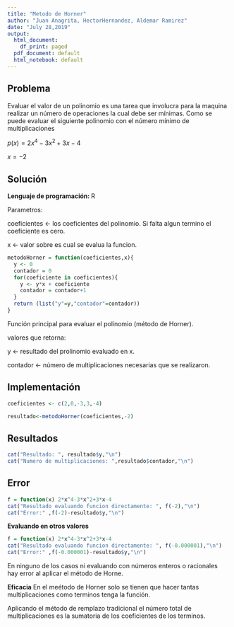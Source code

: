 ```yaml
---
title: "Metodo de Horner"
author: "Juan Anagrita, HectorHernandez, Aldemar Ramirez"
date: "July 28,2019"
output:
  html_document:
    df_print: paged
  pdf_document: default
  html_notebook: default
---
```


## Problema

Evaluar el valor de un polinomio es una tarea que involucra para la
maquina realizar un número de operaciones la cual debe ser mínimas. Como se puede
evaluar el siguiente polinomio con el número mínimo de multiplicaciones

$p(x) = 2x^4-3x^2+3x-4$

$x=-2$

## Solución 

**Lenguaje de programación: ** R

Parametros:

coeficientes <- los coeficientes del polinomio. Si falta algun termino el coeficiente es cero.

x <- valor sobre es cual se evalua la funcion.
```r
metodoHorner = function(coeficientes,x){
  y <- 0
  contador = 0
  for(coeficiente in coeficientes){
    y <- y*x + coeficiente
    contador = contador+1
  }
  return (list("y"=y,"contador"=contador))
}
```
Función principal para evaluar el polinomio (método de Horner).

valores que retorna:

y <- resultado del prolinomio evaluado en x.

contador <- número de multiplicaciones necesarias que se realizaron.

## Implementación

```r
coeficientes <- c(2,0,-3,3,-4)

resultado<-metodoHorner(coeficientes,-2)
```

## Resultados

```r
cat("Resultado: ", resultado$y,"\n")
cat("Numero de multiplicaciones: ",resultado$contador,"\n")
```

## Error
```r
f = function(x) 2*x^4-3*x^2+3*x-4
cat("Resultado evaluando funcion directamente: ", f(-2),"\n")
cat("Error:" ,f(-2)-resultado$y,"\n")

```

**Evaluando en otros valores**
```r
f = function(x) 2*x^4-3*x^2+3*x-4
cat("Resultado evaluando funcion directamente: ", f(-0.000001),"\n")
cat("Error:" ,f(-0.000001)-resultado$y,"\n")
```
En ninguno de los casos ni evaluando con números enteros o racionales hay error al aplicar el método de Horne.

**Eficacia**
En el meétodo de Horner solo se tienen que hacer tantas multiplicaciones como terminos tenga la función.

Aplicando el método de remplazo tradicional el número total de multiplicaciones es la sumatoria de los coeficientes de los terminos.